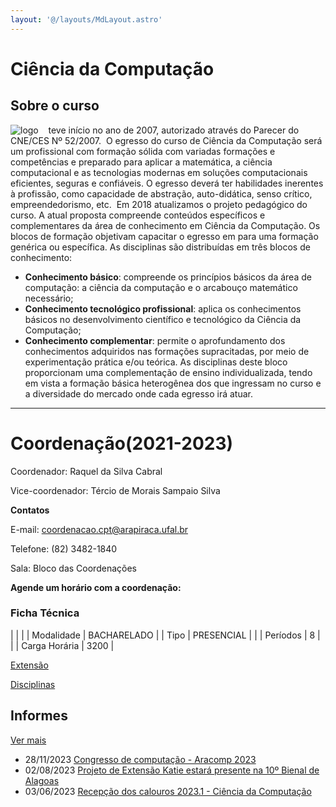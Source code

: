 ```yaml
---
layout: '@/layouts/MdLayout.astro'
---
```



# Ciência da Computação

## Sobre o curso

<Image
  src="https://arapiraca.ufal.br/graduacao/ciencia-da-computacao/documentos/imagens/logo-cc-arapiraca.png/%40%40images/01ed666d-73d0-473d-9aea-5b4be11d96b6.png"
  alt="logo"
  inferSize
/>
   teve início no ano de 2007, autorizado através do Parecer do CNE/CES Nº 52/2007. 
O egresso do curso de Ciência da Computação será um profissional com formação sólida
com variadas formações e competências e preparado para aplicar a matemática, a ciência
computacional e as tecnologias modernas em soluções computacionais eficientes, seguras
e confiáveis. O egresso deverá ter habilidades inerentes à profissão, como capacidade
de abstração, auto-didática, senso crítico, empreendedorismo, etc.  Em 2018 atualizamos
o projeto pedagógico do curso. A atual proposta compreende conteúdos específicos
e complementares da área de conhecimento em Ciência da Computação. Os blocos de formação
objetivam capacitar o egresso em para uma formação​ ​genérica ou específica. As disciplinas
são distribuídas em três blocos de conhecimento:

- **​Conhecimento básico**: compreende os princípios básicos da área de computação: a ciência da computação e o arcabouço matemático necessário;
- **Conhecimento tecnológico profissional**: aplica os conhecimentos básicos no desenvolvimento científico e tecnológico da Ciência da Computação;
- **Conhecimento complementar**: permite o aprofundamento dos conhecimentos adquiridos nas formações supracitadas, por meio de experimentação prática e/ou teórica. As disciplinas deste bloco proporcionam uma complementação de ensino individualizada, tendo em vista a formação básica heterogênea dos que ingressam no curso e a diversidade do mercado onde cada egresso irá atuar.

---

# Coordenação(2021-2023)

Coordenador: Raquel da Silva Cabral

Vice-coordenador: Tércio de Morais Sampaio Silva

**Contatos**

E-mail: [coordenacao.cpt@arapiraca.ufal.br](mailto:coordenaca.cpt@arapiraca.ufal.br)

Telefone: (82) 3482-1840

Sala: Bloco das Coordenações

**Agende um horário com a coordenação:**

### Ficha Técnica

|
| |
| Modalidade | BACHARELADO |
| Tipo | PRESENCIAL |
|
| Períodos | 8 |
|
| Carga Horária | 3200 |

[Extensão](extensao)

[Disciplinas](disciplinas-1)

## Informes

[Ver mais](institucional/informes)

- 28/11/2023
  [Congresso de computação - Aracomp 2023](institucional/informes/aracomp-2023)
- 02/08/2023
  [Projeto de Extensão Katie estará presente na 10º Bienal de Alagoas](institucional/informes/katie-na-bienal)
- 03/06/2023
  [Recepção dos calouros 2023.1 - Ciência da Computação](institucional/informes/recepcao-dos-calouros-2023-1-ciencia-da-computacao)
